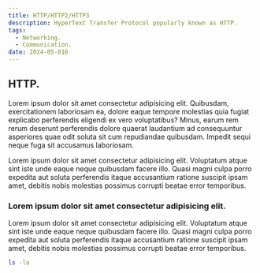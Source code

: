 ```yaml
---
title: HTTP/HTTP2/HTTP3
description: HyperText Transfer Protocol popularly known as HTTP.
tags:
  - Networking.
  - Communication.
date: 2024-05-016
---
```


## HTTP.

Lorem ipsum dolor sit amet consectetur adipisicing elit. Quibusdam, exercitationem laboriosam ea, dolore eaque tempore molestias quia fugiat explicabo perferendis eligendi ex vero voluptatibus? Minus, earum rem rerum deserunt perferendis dolore quaerat laudantium ad consequuntur asperiores quae odit soluta sit cum repudiandae quibusdam. Impedit sequi neque fuga sit accusamus laboriosam.

Lorem ipsum dolor sit amet consectetur adipisicing elit. Voluptatum atque sint iste unde eaque neque quibusdam facere illo. Quasi magni culpa porro expedita aut soluta perferendis itaque accusantium ratione suscipit ipsam amet, debitis nobis molestias possimus corrupti beatae error temporibus.

### Lorem ipsum dolor sit amet consectetur adipisicing elit.

Lorem ipsum dolor sit amet consectetur adipisicing elit. Voluptatum atque sint iste unde eaque neque quibusdam facere illo. Quasi magni culpa porro expedita aut soluta perferendis itaque accusantium ratione suscipit ipsam amet, debitis nobis molestias possimus corrupti beatae error temporibus.

```bash
ls -la
```
